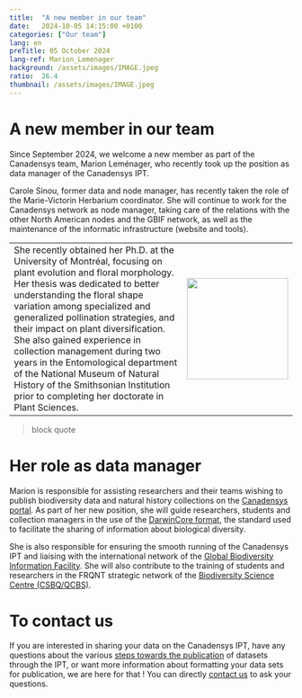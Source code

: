 ```yaml
---
title:  "A new member in our team"
date:   2024-10-05 14:15:00 +0100
categories: ["Our team"]
lang: en
preTitle: 05 October 2024
lang-ref: Marion_Lemenager
background: /assets/images/IMAGE.jpeg
ratio:  26.4
thumbnail: /assets/images/IMAGE.jpeg
---
```


# A new member in our team

Since September 2024, we welcome a new member as part of the Canadensys team, Marion Leménager, who recently took up the position as data manager of the Canadensys IPT.

Carole Sinou, former data and node manager, has recently taken the role of the Marie-Victorin Herbarium coordinator. She will continue to work for the Canadensys network as node manager, taking care of the relations with the other North American nodes and the GBIF network, as well as the maintenance of the informatic infrastructure (website and tools).


<!-- to remove table borders -->
<style>
td, th {
   border: none!important;
}
</style>

<!-- Table display -->

| | |
| ---------- | ---:|
| She recently obtained her Ph.D. at the University of Montréal, focusing on plant evolution and floral morphology. Her thesis was dedicated to better understanding the floral shape variation among specialized and generalized pollination strategies, and their impact on plant diversification. She also gained experience in collection management during two years in the Entomological department of the National Museum of Natural History of the Smithsonian Institution prior to completing her doctorate in Plant Sciences. | ![](images/Marion-Leménager.png){width=180} |

> block quote




# Her role as data manager

Marion is responsible for assisting researchers and their teams wishing to publish biodiversity data and natural history collections on the [Canadensys portal](www.canadensys.net). As part of her new position, she will guide researchers, students and collection managers in the use of the [DarwinCore format](https://dwc.tdwg.org/), the standard used to facilitate the sharing of information about biological diversity.

She is also responsible for ensuring the smooth running of the Canadensys IPT and liaising with the international network of the [Global Biodiversity Information Facility](www.gbif.org). She will also contribute to the training of students and researchers in the FRQNT strategic network of the [Biodiversity Science Centre (CSBQ/QCBS)](https://qcbs.ca/).

# To contact us

If you are interested in sharing your data on the Canadensys IPT, have any questions about the various [steps towards the publication](https://www.canadensys.net/publish/7-step-guide/) of datasets through the IPT, or want more information about formatting your data sets for publication, we are here for that ! You can directly [contact us](canadensys.network@gmail.com) to ask your questions.

<!-- To verify : links to Canadensys website should be referred to the right language among the two versions of the news post -->
